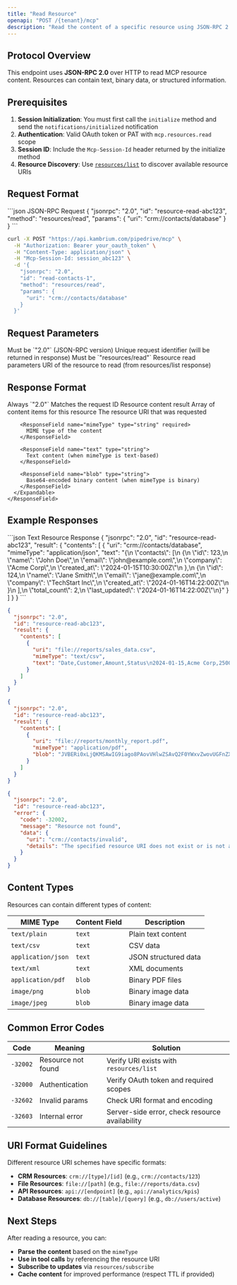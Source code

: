 ```yaml
---
title: "Read Resource"
openapi: "POST /{tenant}/mcp"
description: "Read the content of a specific resource using JSON-RPC 2.0 protocol. This method retrieves the actual data or content of a resource by its URI."
---
```


## Protocol Overview

This endpoint uses **JSON-RPC 2.0** over HTTP to read MCP resource content. Resources can contain text, binary data, or structured information.

## Prerequisites

1. **Session Initialization**: You must first call the `initialize` method and send the `notifications/initialized` notification
2. **Authentication**: Valid OAuth token or PAT with `mcp.resources.read` scope
3. **Session ID**: Include the `Mcp-Session-Id` header returned by the initialize method
4. **Resource Discovery**: Use [`resources/list`](./resources-list) to discover available resource URIs

## Request Format

<CodeGroup>
```json JSON-RPC Request
{
  "jsonrpc": "2.0",
  "id": "resource-read-abc123",
  "method": "resources/read",
  "params": {
    "uri": "crm://contacts/database"
  }
}
```

```bash cURL Example
curl -X POST "https://api.kambrium.com/pipedrive/mcp" \
  -H "Authorization: Bearer your_oauth_token" \
  -H "Content-Type: application/json" \
  -H "Mcp-Session-Id: session_abc123" \
  -d '{
    "jsonrpc": "2.0",
    "id": "read-contacts-1",
    "method": "resources/read",
    "params": {
      "uri": "crm://contacts/database"
    }
  }'
```

</CodeGroup>

## Request Parameters

<ParamField path="jsonrpc" type="string" required>
  Must be `"2.0"` (JSON-RPC version)
</ParamField>

<ParamField path="id" type="string" required>
  Unique request identifier (will be returned in response)
</ParamField>

<ParamField path="method" type="string" required>
  Must be `"resources/read"`
</ParamField>

<ParamField path="params" type="object" required>
  Resource read parameters

  <Expandable title="params properties">
    <ParamField path="uri" type="string" required>
      URI of the resource to read (from resources/list response)
    </ParamField>
  </Expandable>
</ParamField>

## Response Format

<ResponseField name="jsonrpc" type="string" required>
  Always `"2.0"`
</ResponseField>

<ResponseField name="id" type="string" required>
  Matches the request ID
</ResponseField>

<ResponseField name="result" type="object" required>
  Resource content result
  <Expandable title="result properties">
    <ResponseField name="contents" type="array" required>
      Array of content items for this resource
      <Expandable title="content item">
        <ResponseField name="uri" type="string" required>
          The resource URI that was requested
        </ResponseField>

        <ResponseField name="mimeType" type="string" required>
          MIME type of the content
        </ResponseField>

        <ResponseField name="text" type="string">
          Text content (when mimeType is text-based)
        </ResponseField>

        <ResponseField name="blob" type="string">
          Base64-encoded binary content (when mimeType is binary)
        </ResponseField>
      </Expandable>
    </ResponseField>

  </Expandable>
</ResponseField>

## Example Responses

<ResponseExample>
```json Text Resource Response
{
  "jsonrpc": "2.0",
  "id": "resource-read-abc123",
  "result": {
    "contents": [
      {
        "uri": "crm://contacts/database",
        "mimeType": "application/json",
        "text": "{\n  \"contacts\": [\n    {\n      \"id\": 123,\n      \"name\": \"John Doe\",\n      \"email\": \"john@example.com\",\n      \"company\": \"Acme Corp\",\n      \"created_at\": \"2024-01-15T10:30:00Z\"\n    },\n    {\n      \"id\": 124,\n      \"name\": \"Jane Smith\",\n      \"email\": \"jane@example.com\",\n      \"company\": \"TechStart Inc\",\n      \"created_at\": \"2024-01-16T14:22:00Z\"\n    }\n  ],\n  \"total_count\": 2,\n  \"last_updated\": \"2024-01-16T14:22:00Z\"\n}"
      }
    ]
  }
}
```

```json CSV Resource Response
{
  "jsonrpc": "2.0",
  "id": "resource-read-abc123",
  "result": {
    "contents": [
      {
        "uri": "file://reports/sales_data.csv",
        "mimeType": "text/csv",
        "text": "Date,Customer,Amount,Status\n2024-01-15,Acme Corp,25000,Closed\n2024-01-16,TechStart Inc,15000,Open\n2024-01-17,Global Solutions,50000,Closed"
      }
    ]
  }
}
```

```json Binary Resource Response
{
  "jsonrpc": "2.0",
  "id": "resource-read-abc123",
  "result": {
    "contents": [
      {
        "uri": "file://reports/monthly_report.pdf",
        "mimeType": "application/pdf",
        "blob": "JVBERi0xLjQKMSAwIG9iago8PAovVHlwZSAvQ2F0YWxvZwovUGFnZXMgMiAwIFIKPj4KZW5kb2JqCjIgMCBvYmoK..."
      }
    ]
  }
}
```

```json Resource Not Found Error
{
  "jsonrpc": "2.0",
  "id": "resource-read-abc123",
  "error": {
    "code": -32002,
    "message": "Resource not found",
    "data": {
      "uri": "crm://contacts/invalid",
      "details": "The specified resource URI does not exist or is not accessible."
    }
  }
}
```

</ResponseExample>

## Content Types

Resources can contain different types of content:

| MIME Type          | Content Field | Description          |
| ------------------ | ------------- | -------------------- |
| `text/plain`       | `text`        | Plain text content   |
| `text/csv`         | `text`        | CSV data             |
| `application/json` | `text`        | JSON structured data |
| `text/xml`         | `text`        | XML documents        |
| `application/pdf`  | `blob`        | Binary PDF files     |
| `image/png`        | `blob`        | Binary image data    |
| `image/jpeg`       | `blob`        | Binary image data    |

## Common Error Codes

| Code     | Meaning            | Solution                                       |
| -------- | ------------------ | ---------------------------------------------- |
| `-32002` | Resource not found | Verify URI exists with `resources/list`        |
| `-32000` | Authentication     | Verify OAuth token and required scopes         |
| `-32602` | Invalid params     | Check URI format and encoding                  |
| `-32603` | Internal error     | Server-side error, check resource availability |

## URI Format Guidelines

Different resource URI schemes have specific formats:

- **CRM Resources**: `crm://[type]/[id]` (e.g., `crm://contacts/123`)
- **File Resources**: `file://[path]` (e.g., `file://reports/data.csv`)
- **API Resources**: `api://[endpoint]` (e.g., `api://analytics/kpis`)
- **Database Resources**: `db://[table]/[query]` (e.g., `db://users/active`)

## Next Steps

After reading a resource, you can:

- **Parse the content** based on the `mimeType`
- **Use in tool calls** by referencing the resource URI
- **Subscribe to updates** via `resources/subscribe`
- **Cache content** for improved performance (respect TTL if provided)
